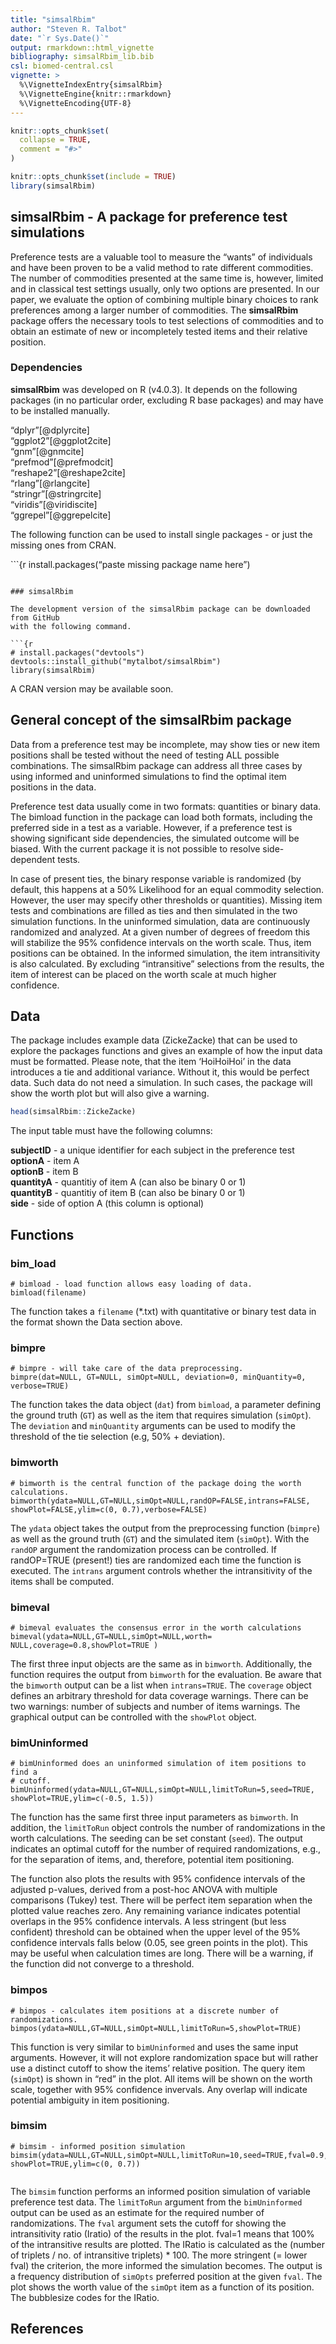```yaml
---
title: "simsalRbim"
author: "Steven R. Talbot"
date: "`r Sys.Date()`"
output: rmarkdown::html_vignette
bibliography: simsalRbim_lib.bib
csl: biomed-central.csl
vignette: >
  %\VignetteIndexEntry{simsalRbim}
  %\VignetteEngine{knitr::rmarkdown}
  %\VignetteEncoding{UTF-8}
---
```


```r
knitr::opts_chunk$set(
  collapse = TRUE,
  comment = "#>"
)
```

```r
knitr::opts_chunk$set(include = TRUE)
library(simsalRbim)
```


## simsalRbim - A package for preference test simulations

Preference tests are a valuable tool to measure the "wants" of individuals and 
have been proven to be a valid method to rate different commodities. The number
of commodities presented at the same time is, however, limited and in classical
test settings usually, only two options are presented. In our paper, we 
evaluate the option of combining multiple binary choices to rank preferences 
among a larger number of commodities. The **simsalRbim** package offers the 
necessary tools to test selections of commodities and to obtain an estimate of 
new or incompletely tested items and their relative position. 


### Dependencies

**simsalRbim** was developed on R (v4.0.3). It depends on the following
packages (in no particular order, excluding R base packages) and may have to 
be installed manually. 

"dplyr"[@dplyrcite]  
"ggplot2"[@ggplot2cite]  
"gnm"[@gnmcite]  
"prefmod"[@prefmodcit]  
"reshape2"[@reshape2cite]  
"rlang"[@rlangcite]  
"stringr"[@stringrcite]  
"viridis"[@viridiscite]  
"ggrepel"[@ggrepelcite]   

The following function can be used to install single packages - or just
the missing ones from CRAN.  

```{r
install.packages("paste missing package name here")

```

### simsalRbim

The development version of the simsalRbim package can be downloaded from GitHub
with the following command.

```{r
# install.packages("devtools")
devtools::install_github("mytalbot/simsalRbim")
library(simsalRbim)
```

A CRAN version may be available soon.


## General concept of the simsalRbim package

Data from a preference test may be incomplete, may show ties or new item 
positions shall be tested without the need of testing ALL possible combinations.
The simsalRbim package can address all three cases by using informed and 
uninformed simulations to find the optimal item positions in the data.

Preference test data usually come in two formats: quantities or binary data. The
bimload function in the package can load both formats, including the preferred
side in a test as a variable. However, if a preference test is showing
significant side dependencies, the simulated outcome will be biased. With the
current package it is not possible to resolve side-dependent tests.

In case of present ties, the binary response variable is randomized (by default, 
this happens at a 50% Likelihood for an equal commodity selection. However, the
user may specify other thresholds or quantities). Missing item tests and 
combinations are filled as ties and then simulated in the two simulation
functions. In the uninformed simulation, data are continuously randomized and 
analyzed. At a given number of degrees of freedom this will stabilize the 95%
confidence intervals on the worth scale. Thus, item positions can be obtained.
In the informed simulation, the item intransitivity is also calculated. By 
excluding "intransitive" selections from the results, the item of interest can
be placed on the worth scale at much higher confidence.


## Data

The package includes example data (ZickeZacke) that can be used to explore the
packages functions and gives an example of how the input data must be formatted.
Please note, that the item 'HoiHoiHoi' in the data introduces a tie and 
additional variance. Without it, this would be perfect data. Such data do not 
need a simulation. In such cases, the package will show the worth plot but will
also give a warning.

```r
head(simsalRbim::ZickeZacke)
```

The input table must have the following columns:

**subjectID** - a unique identifier for each subject in the preference test  
**optionA** - item A  
**optionB** - item B  
**quantityA** - quantitiy of item A (can also be binary 0 or 1)  
**quantityB** - quantitiy of item B (can also be binary 0 or 1)  
**side** - side of option A (this column is optional)  

## Functions

### bim_load
```
# bimload - load function allows easy loading of data.
bimload(filename)
```
The function takes a `filename` (*.txt) with quantitative or binary test data in 
the format shown the Data section above. 


### bimpre
```
# bimpre - will take care of the data preprocessing.
bimpre(dat=NULL, GT=NULL, simOpt=NULL, deviation=0, minQuantity=0, 
verbose=TRUE)
```

The function takes the data object (`dat`) from `bimload`, a parameter defining
the ground truth (`GT`) as well as the item that requires simulation (`simOpt`).
The `deviation` and `minQuantity` arguments can be used to modify the threshold
of the tie selection (e.g, 50% + deviation). 


### bimworth
```
# bimworth is the central function of the package doing the worth calculations.
bimworth(ydata=NULL,GT=NULL,simOpt=NULL,randOP=FALSE,intrans=FALSE,
showPlot=FALSE,ylim=c(0, 0.7),verbose=FALSE)
```
The `ydata` object takes the output from the preprocessing function (`bimpre`) 
as well as the ground truth (`GT`) and the simulated item (`simOpt`). With the 
`randOP` argument the randomization process can be controlled. If randOP=TRUE 
(present!) ties are randomized each time the function is executed. The `intrans`
argument controls whether the intransitivity of the items shall be computed. 


### bimeval
```
# bimeval evaluates the consensus error in the worth calculations
bimeval(ydata=NULL,GT=NULL,simOpt=NULL,worth= NULL,coverage=0.8,showPlot=TRUE )
```
The first three input objects are the same as in `bimworth`. Additionally, the
function requires the output from `bimworth` for the evaluation. Be aware that
the `bimworth` output can be a list when `intrans=TRUE`. The `coverage` object
defines an arbitrary threshold for data coverage warnings. There can be two 
warnings: number of subjects and number of items warnings. The graphical output
can be controlled with the `showPlot` object. 


### bimUninformed
```
# bimUninformed does an uninformed simulation of item positions to find a
# cutoff.
bimUninformed(ydata=NULL,GT=NULL,simOpt=NULL,limitToRun=5,seed=TRUE,
showPlot=TRUE,ylim=c(-0.5, 1.5))
```

The function has the same first three input parameters as `bimworth`. In 
addition, the `limitToRun` object controls the number of randomizations in the 
worth calculations. The seeding can be set constant (`seed`). The output
indicates an optimal cutoff for the number of required randomizations, e.g., 
for the separation of items, and, therefore, potential item positioning.  

The function also plots the results with 95% confidence intervals of the 
adjusted p-values, derived from a post-hoc ANOVA with multiple comparisons 
(Tukey) test. There will be perfect item separation when the plotted value 
reaches zero. Any remaining variance indicates potential overlaps in the 95% 
confidence intervals. A less stringent  (but less confident) threshold can be 
obtained when the upper level of the 95% confidence intervals falls below 
(0.05, see green points in the plot). This may be useful when calculation times
are long. There will be a warning, if the function did not converge to a 
threshold.

### bimpos
```
# bimpos - calculates item positions at a discrete number of randomizations.
bimpos(ydata=NULL,GT=NULL,simOpt=NULL,limitToRun=5,showPlot=TRUE)
```

This function is very similar to `bimUninformed` and uses the same input 
arguments. However, it will not explore randomization space but will rather use
a distinct cutoff to show the items' relative position. The query item 
(`simOpt`) is shown in "red" in the plot. All items will be shown on the worth
scale, together with 95% confidence invervals. Any overlap will indicate
potential ambiguity in item positioning.


### bimsim 
```
# bimsim - informed position simulation
bimsim(ydata=NULL,GT=NULL,simOpt=NULL,limitToRun=10,seed=TRUE,fval=0.9,
showPlot=TRUE,ylim=c(0, 0.7))
 
```

The `bimsim` function performs an informed position simulation of variable
preference test data. The `limitToRun` argument from the `bimUninformed` output 
can be used as an estimate for the required number of randomizations. The `fval`
argument sets the cutoff for showing the intransitivity ratio (Iratio) of the 
results in the plot. fval=1 means that 100% of the intransitive results are 
plotted. The IRatio is calculated as the (number of triplets / no. of
intransitive triplets) * 100. The more stringent (= lower fval) the criterion,
the more informed the simulation becomes. The output is a frequency distribution
of `simOpts` preferred position at the given `fval`. The plot shows the worth 
value of the `simOpt` item as a function of its position. The bubblesize codes 
for the IRatio.


## References


